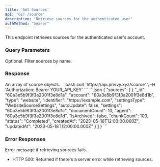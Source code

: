 ```yaml
---
title: 'Get Sources'
api: 'GET /source'
description: 'Retrieve sources for the authenticated user'
authMethod: "bearer"
---
```


This endpoint retrieves sources for the authenticated user's account.

### Query Parameters

<ParamField query="name" type="string">
  Optional. Filter sources by name.
</ParamField>

### Response

<ResponseField name="sources" type="array">
  An array of source objects.
</ResponseField>

<RequestExample>
```bash
curl 'https://api.privvy.xyz/source' \
-H 'Authorization: Bearer YOUR_API_KEY'
```
</RequestExample>

<ResponseExample>
```json
{
"sources": [
    {
      "_id": "60a3e5b9f3f3a2001f3e8d1a",
      "account": "60a3e5b9f3f3a2001f3e8d1b",
      "type": "website",
      "identifier": "https://example.com",
      "settingsType": "WebsiteSourceSettings",
      "autoUpdate": false,
      "settings": "60a3e5b9f3f3a2001f3e8d1c",
      "documentCount": 10,
      "agent": "60a3e5b9f3f3a2001f3e8d1d",
      "isArchived": false,
      "chunkCount": 100,
      "status": "Completed",
      "createdAt": "2023-05-18T12:00:00.000Z",
      "updatedAt": "2023-05-18T12:00:00.000Z"
    }
  ]
}
```
</ResponseExample>

### Error Responses

<ResponseField name="error" type="string">
  Error message if retrieving sources fails.
</ResponseField>

- HTTP 500: Returned if there's a server error while retrieving sources.
